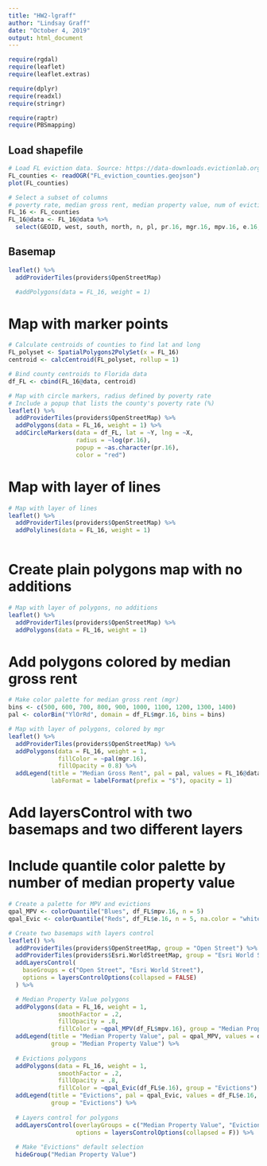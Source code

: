 ```yaml
---
title: "HW2-lgraff"
author: "Lindsay Graff"
date: "October 4, 2019"
output: html_document
---
```


```r
require(rgdal)
require(leaflet)
require(leaflet.extras)

require(dplyr)
require(readxl)
require(stringr)

require(raptr)
require(PBSmapping)
```

## Load shapefile

```r
# Load FL eviction data. Source: https://data-downloads.evictionlab.org/
FL_counties <- readOGR("FL_eviction_counties.geojson")
plot(FL_counties)

# Select a subset of columns
# poverty rate, median gross rent, median property value, num of evictions, eviction rate
FL_16 <- FL_counties
FL_16@data <- FL_16@data %>% 
  select(GEOID, west, south, north, n, pl, pr.16, mgr.16, mpv.16, e.16, er.16)
```

## Basemap

```r
leaflet() %>%
  addProviderTiles(providers$OpenStreetMap)  

  #addPolygons(data = FL_16, weight = 1)
```

# Map with marker points
```r

# Calculate centroids of counties to find lat and long
FL_polyset <- SpatialPolygons2PolySet(x = FL_16)
centroid <- calcCentroid(FL_polyset, rollup = 1)

# Bind county centroids to Florida data
df_FL <- cbind(FL_16@data, centroid)

# Map with circle markers, radius defined by poverty rate
# Include a popup that lists the county's poverty rate (%)
leaflet() %>%
  addProviderTiles(providers$OpenStreetMap) %>% 
  addPolygons(data = FL_16, weight = 1) %>% 
  addCircleMarkers(data = df_FL, lat = ~Y, lng = ~X, 
                   radius = ~log(pr.16),
                   popup = ~as.character(pr.16),
                   color = "red") 

```

# Map with layer of lines
```r

# Map with layer of lines
leaflet() %>% 
  addProviderTiles(providers$OpenStreetMap) %>% 
  addPolylines(data = FL_16, weight = 1) 
  
```

# Create plain polygons map with no additions
```r
# Map with layer of polygons, no additions
leaflet() %>% 
  addProviderTiles(providers$OpenStreetMap) %>% 
  addPolygons(data = FL_16, weight = 1)
```


# Add polygons colored by median gross rent
```r
# Make color palette for median gross rent (mgr)
bins <- c(500, 600, 700, 800, 900, 1000, 1100, 1200, 1300, 1400)
pal <- colorBin("YlOrRd", domain = df_FL$mgr.16, bins = bins)

# Map with layer of polygons, colored by mgr
leaflet() %>% 
  addProviderTiles(providers$OpenStreetMap) %>% 
  addPolygons(data = FL_16, weight = 1,
              fillColor = ~pal(mgr.16),
              fillOpacity = 0.8) %>% 
  addLegend(title = "Median Gross Rent", pal = pal, values = FL_16@data$mgr.16,
            labFormat = labelFormat(prefix = "$"), opacity = 1)

```

# Add layersControl with two basemaps and two different layers
# Include quantile color palette by number of median property value
```r

# Create a palette for MPV and evictions
qpal_MPV <- colorQuantile("Blues", df_FL$mpv.16, n = 5)
qpal_Evic <- colorQuantile("Reds", df_FL$e.16, n = 5, na.color = "white")

# Create two basemaps with layers control
leaflet() %>%
  addProviderTiles(providers$OpenStreetMap, group = "Open Street") %>% 
  addProviderTiles(providers$Esri.WorldStreetMap, group = "Esri World Street") %>% 
  addLayersControl(
    baseGroups = c("Open Street", "Esri World Street"),
    options = layersControlOptions(collapsed = FALSE)
  ) %>% 

  # Median Property Value polygons
  addPolygons(data = FL_16, weight = 1,
              smoothFactor = .2,
              fillOpacity = .8,
              fillColor = ~qpal_MPV(df_FL$mpv.16), group = "Median Property Value") %>% 
  addLegend(title = "Median Property Value", pal = qpal_MPV, values = df_FL$mpv.16,
            group = "Median Property Value") %>% 
  
  # Evictions polygons
  addPolygons(data = FL_16, weight = 1,
              smoothFactor = .2,
              fillOpacity = .8,
              fillColor = ~qpal_Evic(df_FL$e.16), group = "Evictions") %>% 
  addLegend(title = "Evictions", pal = qpal_Evic, values = df_FL$e.16,
            group = "Evictions") %>% 
  
  # Layers control for polygons
  addLayersControl(overlayGroups = c("Median Property Value", "Evictions"),
                   options = layersControlOptions(collapsed = F)) %>% 
  
  # Make "Evictions" default selection 
  hideGroup("Median Property Value")

  
```
